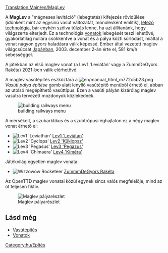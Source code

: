 [[Translation:Main/en/MagLev]]{{en/-}}{{hu/Vasúti pálya típusai}}

A '''MagLev''' a "mágneses levitáció" (lebegtetés) kifejezés rövidülése (időnként mint az egysínű vasút változatát, monolevként említik), [http://hu.wikipedia.org/wiki/Maglev létező technológia], bár enyhén szólva túlzás lenne, ha azt állítanánk, hogy világszerte elterjedt. Ez a technológia [[Main/hu/Vonatok|vonatok]] lebegését teszi lehetővé, gyakorlatilag nullára csökkentve a vonat és a pálya közti súrlódást, miáltal a vonat nagyon gyors haladásra válik képessé. Ember által vezetett maglev világcsúcsát [http://hu.wikipedia.org/wiki/JR-Maglev Japánban], 2003. december 2-án érte el, 581 km/h sebességgel.

A játékban az első maglev vonat (a Lev1 'Leviátán' vagy a ZummDeGyors Rakéta) 2021-ben válik elérhetővé.

A maglev vasútépítés eszköztára a [[File:en/manual html m772c5b23.png]] ''Vasúti pálya építése'' gomb alatt lenyíló vasútépítő menüből érhető el, abban az utolsó megépíthető vasúttípus. Ezen a vasúti pályán kizárólag maglev vasútra tervezett mozdonyok közlekednek. 


[[File:hu/Openttd-rail1.png|none|building railways menu]]

A mérsékelt, a szubarktikus és a szubtrópusi éghajlaton ez a négy maglev vonat érhető el:
*[[File:en/Lev1leviathan.png|Lev1 'Leviathan']] [[Main/hu/Lev1 'Leviátán'|Lev1 'Leviátán']]
*[[File:en/Lev2cyclops.png|Lev2 'Cyclops']] [[Main/hu/Lev2 'Küklopsz'|Lev2 'Küklopsz']]
*[[File:en/Lev3pegasus.png|Lev3 'Pegasus']] [[Main/hu/Lev3 'Pegazus'|Lev3 'Pegazus']]
*[[File:en/Lev4chimaerarhead.png|Lev4 'Chimaera']] [[Main/hu/Lev4 'Kiméra'|Lev4 'Kiméra']]
Játékvilág egyetlen maglev vonata:
*[[File:en/Wizzowowrocketeer.png|Wizzowow Rocketeer]] [[Main/hu/ZummmDeGyors Rakéta|ZummmDeGyors Rakéta]]

Az OpenTTD maglev vonatai közül egynek sincs valós megfelelője, mind az öt teljesen fiktív.

[[File:en/MaglevTemp.png|none|frame|Maglev pályarészlet]]

==Lásd még==
*[[Main/hu/Vasútépítés|Vasútépítés]]
*[[Main/hu/Vonatok|Vonatok]]

[[Category:hu/Építés]]